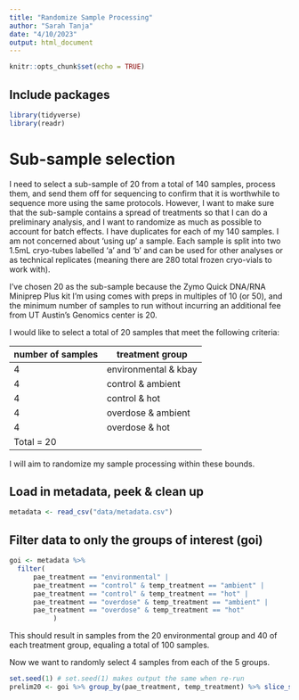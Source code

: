 ```yaml
---
title: "Randomize Sample Processing"
author: "Sarah Tanja"
date: "4/10/2023"
output: html_document
---
```


```r
knitr::opts_chunk$set(echo = TRUE)
```

## Include packages

```r
library(tidyverse)
library(readr)
```

# Sub-sample selection
I need to select a sub-sample of 20 from a total of 140 samples, process them, and send them off for sequencing to confirm that it is worthwhile to sequence more using the same protocols. However, I want to make sure that the sub-sample contains a spread of treatments so that I can do a preliminary analysis, and I want to randomize as much as possible to account for batch effects. I have duplicates for each of my 140 samples. I am not concerned about 'using up' a sample. Each sample is split into two 1.5mL cryo-tubes labelled 'a' and 'b' and can be used for other analyses or as technical replicates (meaning there are 280 total frozen cryo-vials to work with).

I've chosen 20 as the sub-sample because the Zymo Quick DNA/RNA Miniprep Plus kit I'm using comes with preps in multiples of 10 (or 50), and the minimum number of samples to run without incurring an additional fee from UT Austin's Genomics center is 20.

I would like to select a total of 20 samples that meet the following criteria:

| number of samples | treatment group      |
|-------------------|----------------------|
| 4                 | environmental & kbay |
| 4                 | control & ambient    |
| 4                 | control & hot        |
| 4                 | overdose & ambient   |
| 4                 | overdose & hot       |
| Total = 20        |                      |

I will aim to randomize my sample processing within these bounds.

## Load in metadata, peek & clean up

```r
metadata <- read_csv("data/metadata.csv")
```

## Filter data to only the groups of interest (goi)
```r
goi <- metadata %>%
  filter(
      pae_treatment == "environmental" |
      pae_treatment == "control" & temp_treatment == "ambient" |
      pae_treatment == "control" & temp_treatment == "hot" |
      pae_treatment == "overdose" & temp_treatment == "ambient" |
      pae_treatment == "overdose" & temp_treatment == "hot" 
           )
```

This should result in samples from the 20 environmental group and 40 of each treatment group, equaling a total of 100 samples. 

Now we want to randomly select 4 samples from each of the 5 groups.
```r
set.seed(1) # set.seed(1) makes output the same when re-run 
prelim20 <- goi %>% group_by(pae_treatment, temp_treatment) %>% slice_sample(n=4)
```



